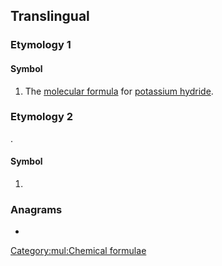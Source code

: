 {{also|kh|Kh|kH|.kh}}
==Translingual==

===Etymology 1===

====Symbol====
{{mul-symbol}}

# {{lb|mul|chemistry}} The [[molecular formula]] for [[potassium hydride]].[[Category:mul:Chemical formulae]]

===Etymology 2===
{{der+|mul|km|ខ្មែរ}}.

====Symbol====
{{mul-symbol}}

# {{ISO 3166|1|2|Cambodia}}
#: {{syn|mul|KHM|qq1={{w|ISO 3166-1 alpha-3|alpha-3}}}}

===Anagrams===
* {{l|mul|HK}}

{{c|mul|Cambodia}}